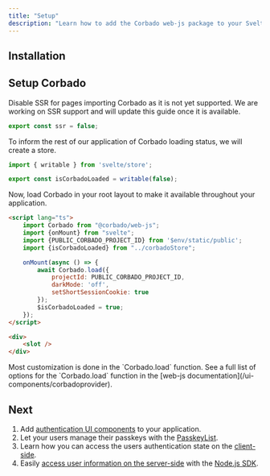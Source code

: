 ```yaml
---
title: "Setup"
description: "Learn how to add the Corbado web-js package to your Svelte or SvelteKit application."
---
```



## Installation

<Installation />

## Setup Corbado

Disable SSR for pages importing Corbado as it is not yet supported.
We are working on SSR support and will update this guide once it is available.

```ts routes/+layout.server.ts
export const ssr = false;
```

To inform the rest of our application of Corbado loading status, we will create a store.

```ts src/corbadoStore.ts
import { writable } from 'svelte/store';

export const isCorbadoLoaded = writable(false);
```

Now, load Corbado in your root layout to make it available throughout your application.

```html routes/+layout.svelte
<script lang="ts">
    import Corbado from "@corbado/web-js";
    import {onMount} from "svelte";
    import {PUBLIC_CORBADO_PROJECT_ID} from '$env/static/public';
    import {isCorbadoLoaded} from "../corbadoStore";

    onMount(async () => {
        await Corbado.load({
            projectId: PUBLIC_CORBADO_PROJECT_ID,
            darkMode: 'off',
            setShortSessionCookie: true
        });
        $isCorbadoLoaded = true;
    });
</script>

<div>
    <slot />
</div>
```

<Note>
    Most customization is done in the `Corbado.load` function.
    See a full list of options for the `Corbado.load` function in the [web-js
    documentation](/ui-components/corbadoprovider).
</Note>

## Next

1. Add [authentication UI components](/fullstack-integration/svelte/authentication-ui) to your application.
2. Let your users manage their passkeys with the [PasskeyList](/fullstack-integration/svelte/passkeylist).
3. Learn how you can access the users authentication state on the [client-side](/fullstack-integration/svelte/authentication-state-client).
4. Easily [access user information on the server-side](/fullstack-integration/svelte/authentication-state-server)
with the [Node.js SDK](/backend-integration/node-js-sdk).
